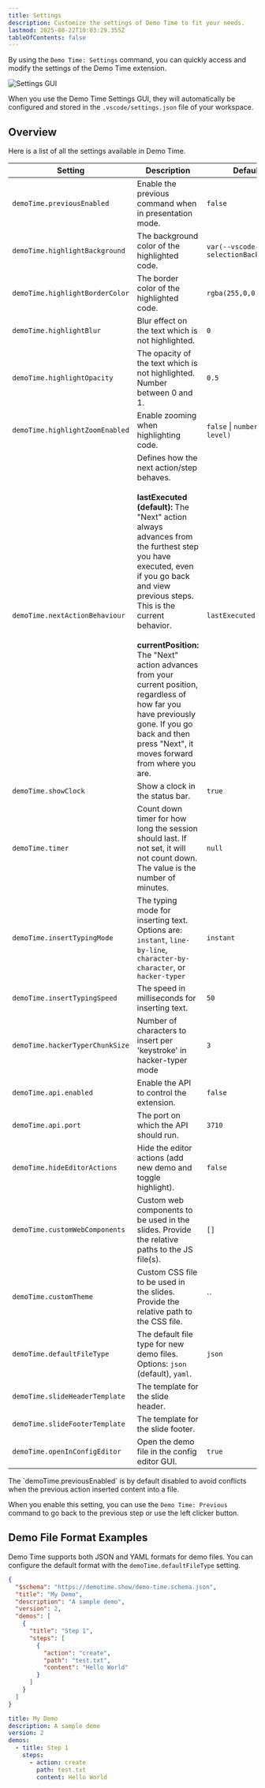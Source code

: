 ```yaml
---
title: Settings
description: Customize the settings of Demo Time to fit your needs.
lastmod: 2025-08-22T10:03:29.355Z
tableOfContents: false
---
```




By using the `Demo Time: Settings` command, you can quickly access and modify the settings of the Demo Time extension.

<Image class="mx-auto" src={settingsGuiImg} alt="Settings GUI" />

When you use the Demo Time Settings GUI, they will automatically be configured and stored in the `.vscode/settings.json` file of your workspace.

## Overview

Here is a list of all the settings available in Demo Time.

| Setting | Description | Default |
| --- | --- | --- |
| `demoTime.previousEnabled` | Enable the previous command when in presentation mode. | `false` |
| `demoTime.highlightBackground` | The background color of the highlighted code. | `var(--vscode-editor-selectionBackground)` |
| `demoTime.highlightBorderColor` | The border color of the highlighted code. | `rgba(255,0,0,0.5)` |
| `demoTime.highlightBlur` | Blur effect on the text which is not highlighted. | `0` |
| `demoTime.highlightOpacity` | The opacity of the text which is not highlighted. Number between 0 and 1. | `0.5` |
| `demoTime.highlightZoomEnabled` | Enable zooming when highlighting code. | `false` \| `number (zoom level)` |
| `demoTime.nextActionBehaviour` | Defines how the next action/step behaves. <br /><br />**lastExecuted (default):** The "Next" action always advances from the furthest step you have executed, even if you go back and view previous steps. This is the current behavior.<br /><br />**currentPosition:** The "Next" action advances from your current position, regardless of how far you have previously gone. If you go back and then press "Next", it moves forward from where you are. | `lastExecuted` |
| `demoTime.showClock` | Show a clock in the status bar. | `true` |
| `demoTime.timer` | Count down timer for how long the session should last. If not set, it will not count down. The value is the number of minutes. | `null` |
| `demoTime.insertTypingMode` | The typing mode for inserting text. Options are: `instant`, `line-by-line`, `character-by-character`, or `hacker-typer` | `instant` |
| `demoTime.insertTypingSpeed` | The speed in milliseconds for inserting text. | `50` |
| `demoTime.hackerTyperChunkSize` | Number of characters to insert per 'keystroke' in hacker-typer mode | `3` |
| `demoTime.api.enabled` | Enable the API to control the extension. | `false` |
| `demoTime.api.port` | The port on which the API should run. | `3710` |
| `demoTime.hideEditorActions` | Hide the editor actions (add new demo and toggle highlight). | `false` |
| `demoTime.customWebComponents` | Custom web components to be used in the slides. Provide the relative paths to the JS file(s). | `[]` |
| `demoTime.customTheme` | Custom CSS file to be used in the slides. Provide the relative path to the CSS file. | `` |
| `demoTime.defaultFileType` | The default file type for new demo files. Options: `json` (default), `yaml`. | `json` |
| `demoTime.slideHeaderTemplate` | The template for the slide header. |  |
| `demoTime.slideFooterTemplate` | The template for the slide footer. |  |
| `demoTime.openInConfigEditor` | Open the demo file in the config editor GUI. | `true` |

<Aside>
The `demoTime.previousEnabled` is by default disabled to avoid conflicts when the previous action inserted content into a file.

When you enable this setting, you can use the `Demo Time: Previous` command to go back to the previous step or use the left clicker button.
</Aside>

## Demo File Format Examples

Demo Time supports both JSON and YAML formats for demo files. You can configure the default format with the `demoTime.defaultFileType` setting.

<Tabs syncKey="demo-file-format">
<TabItem label="JSON">

```json
{
  "$schema": "https://demotime.show/demo-time.schema.json",
  "title": "My Demo",
  "description": "A sample demo",
  "version": 2,
  "demos": [
    {
      "title": "Step 1",
      "steps": [
        {
          "action": "create",
          "path": "test.txt",
          "content": "Hello World"
        }
      ]
    }
  ]
}
```

</TabItem>
<TabItem label="YAML">

```yaml
title: My Demo
description: A sample demo
version: 2
demos:
  - title: Step 1
    steps:
      - action: create
        path: test.txt
        content: Hello World
```

</TabItem>
</Tabs>

<style>{`
table th:nth-child(1) {
  width: 40%;
}
`}</style>